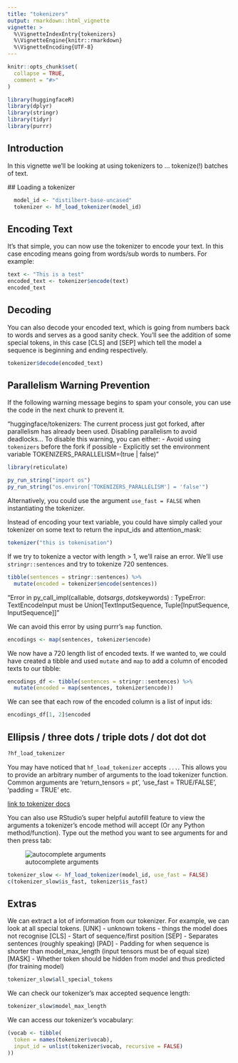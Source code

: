 ```yaml
---
title: "tokenizers"
output: rmarkdown::html_vignette
vignette: >
  %\VignetteIndexEntry{tokenizers}
  %\VignetteEngine{knitr::rmarkdown}
  %\VignetteEncoding{UTF-8}
---
```


```r
knitr::opts_chunk$set(
  collapse = TRUE,
  comment = "#>"
)
```

```r
library(huggingfaceR)
library(dplyr)
library(stringr)
library(tidyr)
library(purrr)
```

## Introduction

In this vignette we'll be looking at using tokenizers to ... tokenize(!) batches of text.

\## Loading a tokenizer

```r
  model_id <- "distilbert-base-uncased"
  tokenizer <- hf_load_tokenizer(model_id)
```

## Encoding Text

It's that simple, you can now use the tokenizer to encode your text. In this case encoding means going from words/sub words to numbers. For example:

```r
text <- "This is a test"
encoded_text <- tokenizer$encode(text)
encoded_text

```

## Decoding

You can also decode your encoded text, which is going from numbers back to words and serves as a good sanity check. You'll see the addition of some special tokens, in this case [CLS] and [SEP] which tell the model a sequence is beginning and ending respectively.

```r
tokenizer$decode(encoded_text)
```

## Parallelism Warning Prevention

If the following warning message begins to spam your console, you can use the code in the next chunk to prevent it.

"huggingface/tokenizers: The current process just got forked, after parallelism has already been used. Disabling parallelism to avoid deadlocks... To disable this warning, you can either: - Avoid using `tokenizers` before the fork if possible - Explicitly set the environment variable TOKENIZERS_PARALLELISM=(true \| false)"

```r
library(reticulate)

py_run_string("import os")
py_run_string("os.environ['TOKENIZERS_PARALLELISM'] = 'false'")
```

Alternatively, you could use the argument `use_fast = FALSE` when instantiating the tokenizer.

Instead of encoding your text variable, you could have simply called your tokenizer on some text to return the input_ids and attention_mask:

```r
tokenizer("this is tokenisation")
```

If we try to tokenize a vector with length \> 1, we'll raise an error. We'll use `stringr::sentences` and try to tokenize 720 sentences.

```r
tibble(sentences = stringr::sentences) %>%
  mutate(encoded = tokenizer$encode(sentences))
```

"Error in py_call_impl(callable, dots$args, dots$keywords) : TypeError: TextEncodeInput must be Union[TextInputSequence, Tuple[InputSequence, InputSequence]]"

We can avoid this error by using purrr's `map` function.

```r
encodings <- map(sentences, tokenizer$encode)
```

We now have a 720 length list of encoded texts. If we wanted to, we could have created a tibble and used `mutate` and `map` to add a column of encoded texts to our tibble:

```r
encodings_df <- tibble(sentences = stringr::sentences) %>%
  mutate(encoded = map(sentences, tokenizer$encode))
```

We can see that each row of the encoded column is a list of input ids:

```r
encodings_df[1, 2]$encoded
```

## Ellipsis / three dots / triple dots / dot dot dot

```r
?hf_load_tokenizer
```

You may have noticed that `hf_load_tokenizer` accepts `...`. This allows you to provide an arbitrary number of arguments to the load tokenizer function. Common arguments are 'return_tensors = pt', 'use_fast = TRUE/FALSE', 'padding = TRUE' etc.

[link to tokenizer docs](https://huggingface.co/docs/transformers/main_classes/tokenizer)

You can also use RStudio's super helpful autofill feature to view the arguments a tokenizer's encode method will accept (Or any Python method/function). Type out the method you want to see arguments for and then press tab:

![autocomplete arguments](images/rstudio_autocomplete.png)

```r
tokenizer_slow <- hf_load_tokenizer(model_id, use_fast = FALSE)
c(tokenizer_slow$is_fast, tokenizer$is_fast)
```

## Extras

We can extract a lot of information from our tokenizer. For example, we can look at all special tokens.
[UNK] - unknown tokens - things the model does not recognise
[CLS] - Start of sequence/first position
[SEP] - Separates sentences (roughly speaking)
[PAD] - Padding for when sequence is shorter than model_max_length (input tensors must be of equal size)
[MASK] - Whether token should be hidden from model and thus predicted (for training model)

```r
tokenizer_slow$all_special_tokens
```

We can check our tokenizer's max accepted sequence length:
```r
tokenizer_slow$model_max_length
```

We can access our tokenizer's vocabulary:
```r
(vocab <- tibble(
  token = names(tokenizer$vocab),
  input_id = unlist(tokenizer$vocab, recursive = FALSE)
))

```

